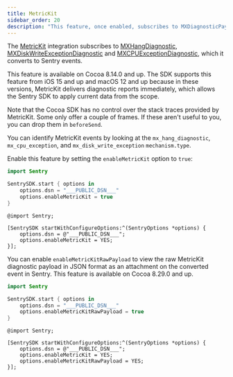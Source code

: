 ```yaml
---
title: MetricKit
sidebar_order: 20
description: "This feature, once enabled, subscribes to MXDiagnosticPayload data of MetricKit and it to Sentry."
---
```


The [MetricKit](https://developer.apple.com/documentation/metrickit) integration subscribes to [MXHangDiagnostic](https://developer.apple.com/documentation/metrickit/mxhangdiagnostic), [MXDiskWriteExceptionDiagnostic](https://developer.apple.com/documentation/metrickit/mxdiskwriteexceptiondiagnostic)
and [MXCPUExceptionDiagnostic](https://developer.apple.com/documentation/metrickit/mxcpuexceptiondiagnostic), which it converts to Sentry events.

This feature is available on Cocoa 8.14.0 and up. The SDK supports this feature from iOS 15 and up and macOS 12 and up because in these versions, MetricKit delivers diagnostic reports immediately, which allows the Sentry SDK to apply current data from the scope.

Note that the Cocoa SDK has no control over the stack traces provided by MetricKit. Some only offer a couple of frames. If these aren't useful to you, you can drop them in <PlatformLink to="/configuration/filtering/#filtering-error-events/">`beforeSend`</PlatformLink>.

You can identify MetricKit events by looking at the `mx_hang_diagnostic`, `mx_cpu_exception`, and `mx_disk_write_exception` `mechanism.type`.

Enable this feature by setting the `enableMetricKit` option to `true`:

<SignInNote />

```swift {tabTitle:Swift}
import Sentry

SentrySDK.start { options in
    options.dsn = "___PUBLIC_DSN___"
    options.enableMetricKit = true
}
```

```objc {tabTitle:Objective-C}
@import Sentry;

[SentrySDK startWithConfigureOptions:^(SentryOptions *options) {
    options.dsn = @"___PUBLIC_DSN___";
    options.enableMetricKit = YES;
}];
```

You can enable `enableMetricKitRawPayload` to view the raw MetricKit diagnostic payload in JSON format as an attachment on the converted event in Sentry. This feature is available on Cocoa 8.29.0 and up.

```swift {tabTitle:Swift}
import Sentry

SentrySDK.start { options in
    options.dsn = "___PUBLIC_DSN___"
    options.enableMetricKitRawPayload = true
}
```

```objc {tabTitle:Objective-C}
@import Sentry;

[SentrySDK startWithConfigureOptions:^(SentryOptions *options) {
    options.dsn = @"___PUBLIC_DSN___";
    options.enableMetricKit = YES;
    options.enableMetricKitRawPayload = YES;
}];
```
